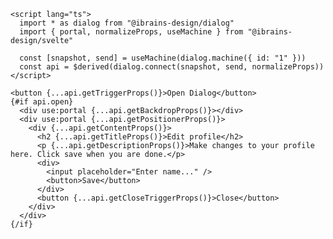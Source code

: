```svelte
<script lang="ts">
  import * as dialog from "@ibrains-design/dialog"
  import { portal, normalizeProps, useMachine } from "@ibrains-design/svelte"

  const [snapshot, send] = useMachine(dialog.machine({ id: "1" }))
  const api = $derived(dialog.connect(snapshot, send, normalizeProps))
</script>

<button {...api.getTriggerProps()}>Open Dialog</button>
{#if api.open}
  <div use:portal {...api.getBackdropProps()}></div>
  <div use:portal {...api.getPositionerProps()}>
    <div {...api.getContentProps()}>
      <h2 {...api.getTitleProps()}>Edit profile</h2>
      <p {...api.getDescriptionProps()}>Make changes to your profile here. Click save when you are done.</p>
      <div>
        <input placeholder="Enter name..." />
        <button>Save</button>
      </div>
      <button {...api.getCloseTriggerProps()}>Close</button>
    </div>
  </div>
{/if}
```
